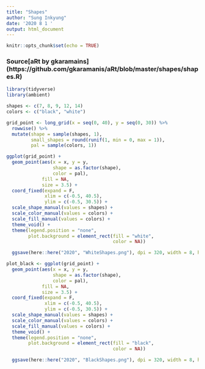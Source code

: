 ```yaml
---
title: "Shapes"
author: "Sung Inkyung"
date: '2020 8 1 '
output: html_document
---
```


```r
knitr::opts_chunk$set(echo = TRUE)
```
### Source[aRt by gkaramains] (https://github.com/gkaramanis/aRt/blob/master/shapes/shapes.R)
```r
library(tidyverse)
library(ambient)
```


```r
shapes <- c(7, 8, 9, 12, 14)
colors <- c("black", "white")

grid_point <- long_grid(x = seq(0, 40), y = seq(0, 30)) %>% 
  rowwise() %>% 
  mutate(shape = sample(shapes, 1),
         small_shapes = round(runif(1, min = 0, max = 1)),
         pal = sample(colors, 1))

ggplot(grid_point) +
  geom_point(aes(x = x, y = y, 
                 shape = as.factor(shape),
                 color = pal),
             fill = NA,
             size = 3.5) +
  coord_fixed(expand = F,
              xlim = c(-0.5, 40.5),
              ylim = c(-0.5, 30.5)) +
  scale_shape_manual(values = shapes) +
  scale_color_manual(values = colors) +
  scale_fill_manual(values = colors) +
  theme_void() +
  theme(legend.position = "none",
        plot.background = element_rect(fill = "white",
                                       color = NA)) 

  ggsave(here::here("2020", "WhiteShapes.png"), dpi = 320, width = 8, height = 6)
```


```r
plot_black <- ggplot(grid_point) +
  geom_point(aes(x = x, y = y, 
                 shape = as.factor(shape),
                 color = pal),
             fill = NA,
             size = 3.5) +
  coord_fixed(expand = F,
              xlim = c(-0.5, 40.5),
              ylim = c(-0.5, 30.5)) +
  scale_shape_manual(values = shapes) +
  scale_color_manual(values = colors) +
  scale_fill_manual(values = colors) +
  theme_void() +
  theme(legend.position = "none",
        plot.background = element_rect(fill = "black",
                                       color = NA))

  ggsave(here::here("2020", "BlackShapes.png"), dpi = 320, width = 8, height = 6)
```
